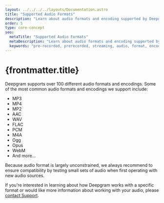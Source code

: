 ---
layout: ../../../../layouts/Documentation.astro
title: "Supported Audio Formats"
description: "Learn about audio formats and encoding supported by Deepgram."
order: 5
type: core-concept
seo:
  metaTitle: "Supported Audio Formats"
  metaDescription: "Learn about audio formats and encoding supported by Deepgram."
  keywords: "pre-recorded, prerecorded, streaming, audio, format, encoding, transcribe, transcription, speech recognition"
---

# {frontmatter.title}

Deepgram supports over 100 different audio formats and encodings. Some of the most common audio formats and encodings we support include:

- MP3
- MP4
- MP2
- AAC
- WAV
- FLAC
- PCM
- M4A
- Ogg
- Opus
- WebM
- And more...

Because audio format is largely unconstrained, we always recommend to ensure compatibility by testing small sets of audio when first operating with new audio sources.

If you're interested in learning about how Deepgram works with a specific format or would like more information about working with your audio, please [contact Support](/support/).
